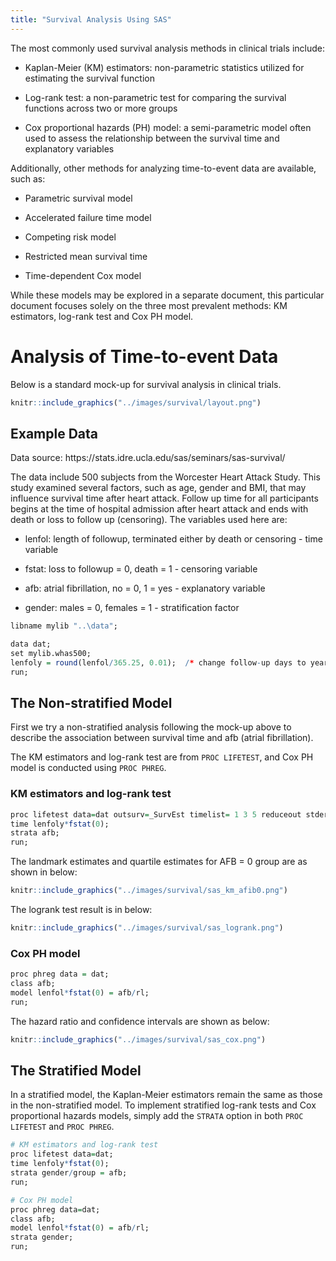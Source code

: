 ```yaml
---
title: "Survival Analysis Using SAS"
---
```


The most commonly used survival analysis methods in clinical trials include:

-   Kaplan-Meier (KM) estimators: non-parametric statistics utilized for estimating the survival function

-   Log-rank test: a non-parametric test for comparing the survival functions across two or more groups

-   Cox proportional hazards (PH) model: a semi-parametric model often used to assess the relationship between the survival time and explanatory variables

Additionally, other methods for analyzing time-to-event data are available, such as:

-   Parametric survival model

-   Accelerated failure time model

-   Competing risk model

-   Restricted mean survival time

-   Time-dependent Cox model

While these models may be explored in a separate document, this particular document focuses solely on the three most prevalent methods: KM estimators, log-rank test and Cox PH model.

# Analysis of Time-to-event Data

Below is a standard mock-up for survival analysis in clinical trials.

```r
knitr::include_graphics("../images/survival/layout.png")   
```

## Example Data

Data source: https://stats.idre.ucla.edu/sas/seminars/sas-survival/

The data include 500 subjects from the Worcester Heart Attack Study. This study examined several factors, such as age, gender and BMI, that may influence survival time after heart attack. Follow up time for all participants begins at the time of hospital admission after heart attack and ends with death or loss to follow up (censoring). The variables used here are:

-   lenfol: length of followup, terminated either by death or censoring - time variable

-   fstat: loss to followup = 0, death = 1 - censoring variable

-   afb: atrial fibrillation, no = 0, 1 = yes - explanatory variable

-   gender: males = 0, females = 1 - stratification factor

```r
libname mylib "..\data";

data dat;
set mylib.whas500;
lenfoly = round(lenfol/365.25, 0.01);  /* change follow-up days to years for better visualization*/
run;
```

## The Non-stratified Model

First we try a non-stratified analysis following the mock-up above to describe the association between survival time and afb (atrial fibrillation).

The KM estimators and log-rank test are from `PROC LIFETEST`, and Cox PH model is conducted using `PROC PHREG`.

### KM estimators and log-rank test

```r
proc lifetest data=dat outsurv=_SurvEst timelist= 1 3 5 reduceout stderr; 
time lenfoly*fstat(0);
strata afb;
run;
```

The landmark estimates and quartile estimates for AFB = 0 group are as shown in below:

```r
knitr::include_graphics("../images/survival/sas_km_afib0.png")   
```

The logrank test result is in below:

```r
knitr::include_graphics("../images/survival/sas_logrank.png")   
```

### Cox PH model

```r
proc phreg data = dat;
class afb;
model lenfol*fstat(0) = afb/rl;
run;
```

The hazard ratio and confidence intervals are shown as below:

```r
knitr::include_graphics("../images/survival/sas_cox.png")   
```

## The Stratified Model

In a stratified model, the Kaplan-Meier estimators remain the same as those in the non-stratified model. To implement stratified log-rank tests and Cox proportional hazards models, simply add the `STRATA` option in both `PROC LIFETEST` and `PROC PHREG`.

```r
# KM estimators and log-rank test
proc lifetest data=dat;
time lenfoly*fstat(0);
strata gender/group = afb;
run;

# Cox PH model
proc phreg data=dat;
class afb;
model lenfol*fstat(0) = afb/rl;
strata gender;
run;
```
